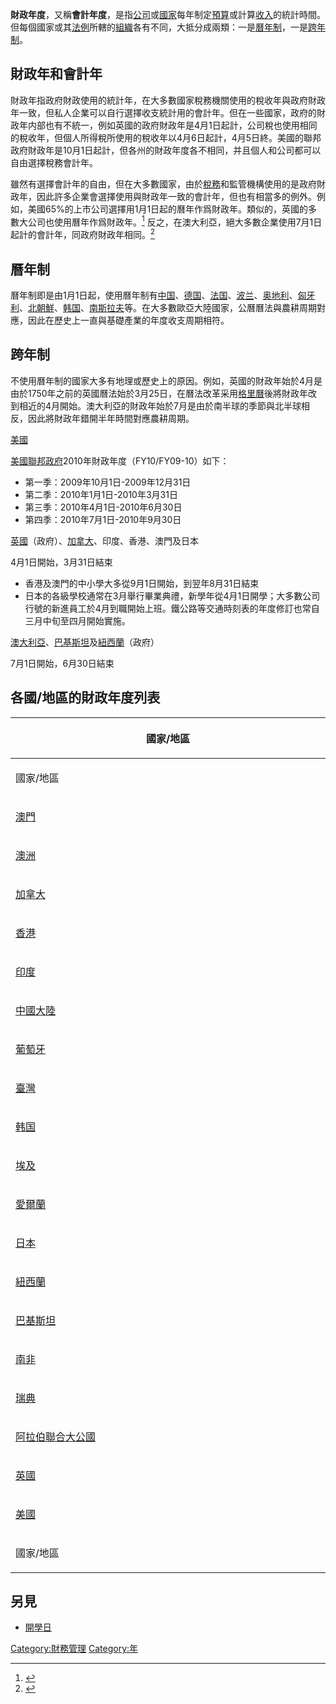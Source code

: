 '''財政年度'''，又稱'''會計年度'''，是指[[公司|公司]]或[[國家|國家]]每年制定[[預算|預算]]或計算[[收入|收入]]的統計時間。但每個國家或其[[法例|法例]]所轄的[[组织_(社会学)|組織]]各有不同，大抵分成兩類：一是[[曆年制|曆年制]]，一是[[跨年制|跨年制]]。

==財政年和會計年==
財政年指政府財政使用的統計年，在大多數國家稅務機關使用的稅收年與政府財政年一致，但私人企業可以自行選擇收支統計用的會計年。但在一些國家，政府的財政年内部也有不統一，例如英國的政府財政年是4月1日起計，公司稅也使用相同的稅收年，但個人所得稅所使用的稅收年以4月6日起計，4月5日終。美國的聯邦政府財政年是10月1日起計，但各州的財政年度各不相同，并且個人和公司都可以自由選擇稅務會計年。

雖然有選擇會計年的自由，但在大多數國家，由於[[稅務|稅務]]和監管機構使用的是政府財政年，因此許多企業會選擇使用與財政年一致的會計年，但也有相當多的例外。例如，美國65%的上市公司選擇用1月1日起的曆年作爲財政年。類似的，英國的多數大公司也使用曆年作爲財政年。<ref>{{cite news|title=FT UK 500 2011|url=http://media.ft.com/cms/35094546-98d4-11e0-bd66-00144feab49a.pdf|access-date=14 August 2012|newspaper=Financial Times|date=31 March 2011|author=Thomson ONE Banker, Thomson Reuters Datastream and individual companies|agency=The Financial Times Ltd}}</ref> 反之，在澳大利亞，絕大多數企業使用7月1日起計的會計年，同政府財政年相同。<ref name="ASIC">{{cite web|title=Changing a financial year |url=http://www.asic.gov.au/asic/asic.nsf/byheadline/Changing+a+financial+year?openDocument|access-date=9 July 2014|author=ASIC}}</ref>

==曆年制==
曆年制即是由1月1日起，使用曆年制有[[中国|中国]]、[[德国|德国]]、[[法国|法国]]、[[波兰|波兰]]、[[奥地利|奥地利]]、[[匈牙利|匈牙利]]、[[北朝鮮|北朝鮮]]、[[韩国|韩国]]、[[南斯拉夫|南斯拉夫]]等。在大多數歐亞大陸國家，公曆曆法與農耕周期對應，因此在歷史上一直與基礎產業的年度收支周期相符。

==跨年制==
不使用曆年制的國家大多有地理或歷史上的原因。例如，英國的財政年始於4月是由於1750年之前的英國曆法始於3月25日，在曆法改革采用[[格里曆|格里曆]]後將財政年改到相近的4月開始。澳大利亞的財政年始於7月是由於南半球的季節與北半球相反，因此將財政年錯開半年時間對應農耕周期。

;[[美國|美國]]

[[美國聯邦政府|美國聯邦政府]]2010年財政年度（FY10/FY09-10）如下：

*第一季：2009年10月1日-2009年12月31日
*第二季：2010年1月1日-2010年3月31日
*第三季：2010年4月1日-2010年6月30日
*第四季：2010年7月1日-2010年9月30日

;[[英國|英國]]（政府）、[[加拿大|加拿大]]、印度、香港、澳門及日本

4月1日開始，3月31日結束

*香港及澳門的中小學大多從9月1日開始，到翌年8月31日結束
*日本的各級學校通常在3月舉行畢業典禮，新學年從4月1日開學；大多數公司行號的新進員工於4月到職開始上班。鐵公路等交通時刻表的年度修訂也常自三月中旬至四月開始實施。

;[[澳大利亞|澳大利亞]]、[[巴基斯坦|巴基斯坦]]及[[紐西蘭|紐西蘭]]（政府）

7月1日開始，6月30日結束

== 各國/地區的財政年度列表 ==

{| class="wikitable collapsible" border="1"
! width=820px colspan=26 | 國家/地區
|-
! width=100px | 國家/地區
! width=100px | 對象
! width=20px | 一月
! width=20px | 二月
! width=20px | 三月
! width=20px | 四月
! width=20px | 五月
! width=20px | 六月
! width=20px | 七月
! width=20px | 八月
! width=20px | 九月
! width=20px | 十月
! width=20px | 十一月
! width=20px | 十二月
! width=20px | 一月
! width=20px | 二月
! width=20px | 三月
! width=20px | 四月
! width=20px | 五月
! width=20px | 六月
! width=20px | 七月
! width=20px | 八月
! width=20px | 九月
! width=20px | 十月
! width=20px | 十一月
! width=20px | 十二月
|- 
| rowspan=2 | [[澳門|澳門]]
| 企業以及個人
| 
|
|
| colspan=12 style="background: #ABCDEF;" |
|
|
|
|
|
|
|
|
|
|- 
|中小學
|
|
|
|
|
|
|
|
| colspan=12 style="background: #ABCDEF;" | 
|
|
|
|
|- 
| colspan=2 | [[澳洲|澳洲]]
|
|
|
|
|
|
| colspan=12 style="background: #ABCDEF;" | 
|
|
|
|
|
|
|- 
| colspan=2 | [[加拿大|加拿大]]
|
|
|
| colspan=12 style="background: #ABCDEF;" | 
|
|
|
|
|
|
|
|
|
|- 
| rowspan=2 | [[香港|香港]]
|企業以及個人
|
|
|
| colspan=12 style="background: #ABCDEF;" | 
|
|
|
|
|
|
|
|
|
|- 
|中小學
|
|
|
|
|
|
|
|
| colspan=12 style="background: #ABCDEF;" | 
|
|
|
|
|- 
| colspan=2 | [[印度|印度]]
|
|
|
| colspan=12 style="background: #ABCDEF;" | 
|
|
|
|
|
|
|
|
|
|- 
| colspan=2 | [[中國大陸|中國大陸]]
| colspan=12 style="background: #ABCDEF;" | 
|
|
|
|
|
|
|
|
|
|
|
|
|- 
| colspan=2 | [[葡萄牙|葡萄牙]]
| colspan=12 style="background: #ABCDEF;" | 
|
|
|
|
|
|
|
|
|
|
|
|
|- 
| colspan=2 | [[臺灣|臺灣]]
| colspan=12 style="background: #ABCDEF;" | 
|
|
|
|
|
|
|
|
|
|
|
|
|- 
| colspan=2 | [[韩国|韩国]]
| colspan=12 style="background: #ABCDEF;" | 
|
|
|
|
|
|
|
|
|
|
|
|
|-
| colspan=2 | [[埃及|埃及]]
|
|
|
|
|
|
| colspan=12 style="background: #ABCDEF;" | 
|
|
|
|
|
|
|- 
| colspan=2 | [[愛爾蘭共和國|愛爾蘭]]
| colspan=12 style="background: #ABCDEF;" | 
|
|
|
|
|
|
|
|
|
|
|
|
|- 
| rowspan=2 | [[日本|日本]]
|政府機關、學校
|
|
|
| colspan=12 style="background: #ABCDEF;" | 
|
|
|
|
|
|
|
|
|
|- 
|企業以及個人
| 
|
|
| colspan=12 style="background: #ABCDEF;" | 
|
|
|
|
|
|
|
|
|
|- 
| rowspan=2 | [[紐西蘭|紐西蘭]]
|政府機關
|
|
|
|
|
|
| colspan=12 style="background: #ABCDEF;" | 
|
|
|
|
|
|
|- 
|企業以及個人
|
|
|
| colspan=12 style="background: #ABCDEF;" | 
|
|
|
|
|
|
|
|
|
|- 
| colspan=2 | [[巴基斯坦|巴基斯坦]]
|
|
|
|
|
|
| colspan=12 style="background: #ABCDEF;" | 
|
|
|
|
|
|
|- 
| colspan=2 | [[南非|南非]]
|
|
|
| colspan=12 style="background: #ABCDEF;" | 
|
|
|
|
|
|
|
|
|
|- 
| rowspan=5 | [[瑞典|瑞典]]
|個人
| colspan=12 style="background: #ABCDEF;" | 
|
|
|
|
|
|
|
|
|
|
|
|
|- 
| rowspan=4 | 企業
| colspan=12 style="background: #ABCDEF;" | 
| 
|
|
|
|
|
|
|
|
|
|
|
|- 
|
|
| 
|
| colspan=12 style="background: #ABCDEF;" | 
|
|
|
|
|
|
|
|
|- 
|
|
| 
|
|
|
| colspan=12 style="background: #ABCDEF;" | 
|
|
|
|
|
|
|- 
|
|
| 
|
|
|
|
|
| colspan=12 style="background: #ABCDEF;" | 
|
|
|
|
|- 
| colspan=2 | [[阿拉伯聯合大公國|阿拉伯聯合大公國]]
| colspan=12 style="background: #ABCDEF;" | 
|
|
|
|
|
|
|
|
|
|
|
|
|- 
| colspan=2 | [[英國|英國]]
|
|
|
| colspan=12 style="background: #ABCDEF;" | 
|
|
|
|
|
|
|
|
|
|- 
|[[美國|美國]]
|政府
|
|
|
|
|
|
|
|
|
| colspan=12 style="background: #ABCDEF;" | 
|
|
|
|-
! 國家/地區
! 對象
! | 一
! | 二
! | 三
! | 四
! | 五
! | 六
! | 七
! | 八
! | 九
! | 十
! | 十一
! | 十二
! | 一
! | 二
! | 三
! | 四
! | 五
! | 六
! | 七
! | 八
! | 九
! | 十
! | 十一
! | 十二
|}


==另見==
*[[開學日|開學日]]

[[Category:財務管理|Category:財務管理]]
[[Category:年|Category:年]]